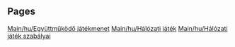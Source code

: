 
== Pages ==
[[Main/hu/Együttműködő játékmenet]]
[[Main/hu/Hálózati játék]]
[[Main/hu/Hálózati játék szabályai]]
